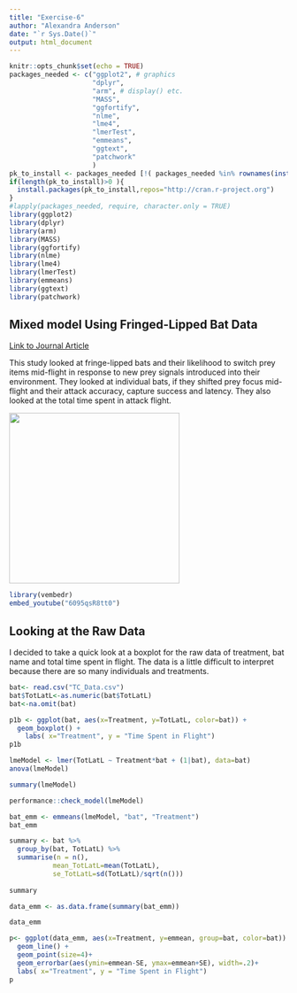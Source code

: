 ```yaml
---
title: "Exercise-6"
author: "Alexandra Anderson"
date: "`r Sys.Date()`"
output: html_document
---
```


```r
knitr::opts_chunk$set(echo = TRUE)
packages_needed <- c("ggplot2", # graphics
                     "dplyr",
                     "arm", # display() etc.
                     "MASS",
                     "ggfortify",
                     "nlme",
                     "lme4",
                     "lmerTest",
                     "emmeans",
                     "ggtext",
                     "patchwork"
                     )
pk_to_install <- packages_needed [!( packages_needed %in% rownames(installed.packages())  )]
if(length(pk_to_install)>0 ){
  install.packages(pk_to_install,repos="http://cran.r-project.org")
}
#lapply(packages_needed, require, character.only = TRUE)
library(ggplot2)
library(dplyr)
library(arm)
library(MASS)
library(ggfortify)
library(nlme)
library(lme4)
library(lmerTest)
library(emmeans)
library(ggtext)
library(patchwork)
```

## Mixed model Using Fringed-Lipped Bat Data

[Link to Journal Article](https://link.springer.com/article/10.1007/s00114-022-01813-w)

This study looked at fringe-lipped bats and their likelihood to switch prey items mid-flight in response to new prey signals introduced into their environment. They looked at individual bats, if they shifted prey focus mid-flight and their attack accuracy, capture success and latency. They also looked at the total time spent in attack flight.

![](images/images.jpg){width="308"}

```r
library(vembedr)
embed_youtube("6095qsR8tt0")
```

## Looking at the Raw Data

I decided to take a quick look at a boxplot for the raw data of treatment, bat name and total time spent in flight. The data is a little difficult to interpret because there are so many individuals and treatments.

```r
bat<- read.csv("TC_Data.csv")
bat$TotLatL<-as.numeric(bat$TotLatL)
bat<-na.omit(bat) 
```

```r
p1b <- ggplot(bat, aes(x=Treatment, y=TotLatL, color=bat)) + 
  geom_boxplot() +
    labs( x="Treatment", y = "Time Spent in Flight")
p1b
```

```r
lmeModel <- lmer(TotLatL ~ Treatment*bat + (1|bat), data=bat)
anova(lmeModel)
```

```r
summary(lmeModel)
```

```r
performance::check_model(lmeModel)
```

```r
bat_emm <- emmeans(lmeModel, "bat", "Treatment")
bat_emm
```

```r
summary <- bat %>%
  group_by(bat, TotLatL) %>%
  summarise(n = n(),
           mean_TotLatL=mean(TotLatL),
           se_TotLatL=sd(TotLatL)/sqrt(n()))
            
summary
```

```r
data_emm <- as.data.frame(summary(bat_emm))

data_emm

```

```r
p<- ggplot(data_emm, aes(x=Treatment, y=emmean, group=bat, color=bat)) + 
  geom_line() +
  geom_point(size=4)+
  geom_errorbar(aes(ymin=emmean-SE, ymax=emmean+SE), width=.2)+
  labs( x="Treatment", y = "Time Spent in Flight")
p
```

